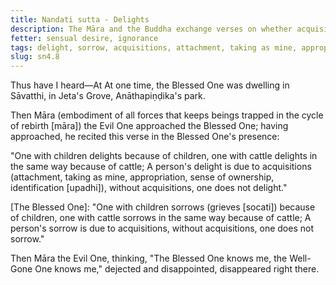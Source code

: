 ```yaml
---
title: Nandati sutta - Delights
description: The Māra and the Buddha exchange verses on whether acquisitions bring delight or sorrow.
fetter: sensual desire, ignorance
tags: delight, sorrow, acquisitions, attachment, taking as mine, appropriation, sense of ownership, identification, māra, sn, sn4
slug: sn4.8
---
```


Thus have I heard—At At one time, the Blessed One was dwelling in Sāvatthi, in Jeta's Grove, Anāthapiṇḍika's park.

Then Māra (embodiment of all forces that keeps beings trapped in the cycle of rebirth [māra]) the Evil One approached the Blessed One; having approached, he recited this verse in the Blessed One's presence:

"One with children delights because of children,
one with cattle delights in the same way because of cattle;
A person's delight is due to acquisitions (attachment, taking as mine, appropriation, sense of ownership, identification [upadhi]),
without acquisitions, one does not delight."

[The Blessed One]: "One with children sorrows (grieves [socati]) because of children,
one with cattle sorrows in the same way because of cattle;
A person's sorrow is due to acquisitions,
without acquisitions, one does not sorrow."

Then Māra the Evil One, thinking, "The Blessed One knows me, the Well-Gone One knows me," dejected and disappointed, disappeared right there.